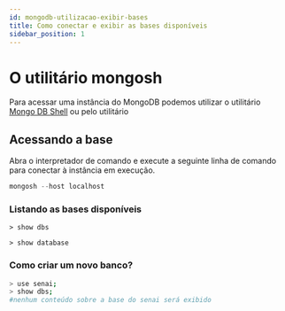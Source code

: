 ```yaml
---
id: mongodb-utilizacao-exibir-bases
title: Como conectar e exibir as bases disponíveis
sidebar_position: 1
---
```


# O utilitário mongosh

Para acessar uma instância do MongoDB podemos utilizar o utilitário [Mongo DB Shell](https://www.mongodb.com/try/download/shell) ou pelo utilitário 

## Acessando a base

Abra o interpretador de comando e execute a seguinte linha de comando para conectar à instância em execução.

```powershell
mongosh --host localhost
```

### Listando as bases disponíveis

```
> show dbs
```

```
> show database
```

### Como criar um novo banco?
```bash
> use senai;
> show dbs;
#nenhum conteúdo sobre a base do senai será exibido
```